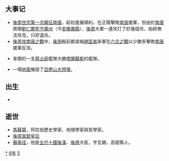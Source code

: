 {{yearTOC|956|于阗'''[[同慶_(于闐)|同慶]]四十五年'''；辽'''[[應曆|應曆]]六年'''；南汉'''-{[[乾和|乾和]]}-十四年'''；后蜀'''[[广政|广政]]十九年'''；南唐'''[[保大_(南唐)|保大]]十四年'''；北汉'''[[乾祐_(後漢)|-{乾}-祐]]九年'''；后周（吴越、荆南）'''[[显德|显德]]三年'''；大理'''[[廣德_(大理)|廣德]]四年'''；日本'''[[天曆_(日本)|天曆]]十年'''}}

== 大事记 ==
*[[後周攻南唐之戰|後周世宗第一次親征南唐]]，起初進展順利，在正陽擊敗[[南唐|南唐]]援軍，但由於[[南唐|南唐]]將領[[劉仁贍|劉仁贍]][[壽州之戰|死守壽州]]（今[[安徽|安徽]][[壽縣|壽縣]]），[[後周|後周]]大軍一連攻打了好幾個月，始終無法攻克，只好退兵。
*[[後周攻南唐之戰|後周攻南唐之戰]]中，[[後周|後周]]殿前都虞候[[趙匡胤|趙匡胤]]率軍在[[六合之戰|六合之戰]]以少勝多擊敗[[南唐|南唐]]援軍反攻。
*{{link-en|巴西爾·海克薩米里提斯|Basil Hexamilites}}率領的一支[[拜占庭|拜占庭]]艦隊大勝[[塔爾蘇斯|塔爾蘇斯]]的艦隊。
*一場[[地震|地震]]摧毀了[[亞歷山大燈塔|亞歷山大燈塔]]。

== 出生 ==
*

== 逝世 ==
{{Wikisource year mention}}
* [[馬蘇第|馬蘇第]]，阿拉伯歷史學家、地理學家與哲學家。
* [[後周|後周]][[宣懿皇后_(後周)|宣懿皇后]]
* [[蘇禹珪|蘇禹珪]]，他是[[五代十國|五代十國]][[後漢|後漢]]、[[後周|後周]]大臣，字玄錫，高密縣人。

[[Category:956年|*]]
[[Category:950年代|6年]]
[[Category:10世纪各年|5]]